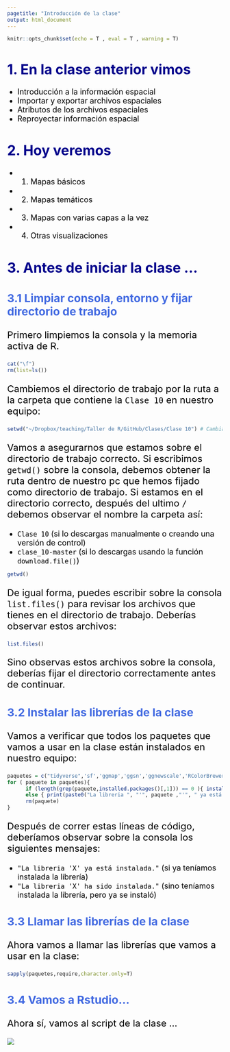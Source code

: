 ```yaml
---
pagetitle: "Introducción de la clase"
output: html_document
---
```

<!-- Estilo del HTML -->
<style type="text/css">
h1 {font-size: 32px;color: #00008B}
h1.title {font-size: 32px;}
h2 {font-size: 30px;color: #4169E1}
h3 {font-size: 26px;color: #4169E1}
h4 {font-size: 24px;}
 p {font-size: 22px; color: black}
li { font-size: 18px;color: black}
.table th:not([align]) {text-align: left;}
</style>

<!-- Configuración de la consola de R -->
```r
knitr::opts_chunk$set(echo = T , eval = T , warning = T)
```

# 1. En la clase anterior vimos

* Introducción a la información espacial
* Importar y exportar archivos espaciales
* Atributos de los archivos espaciales
* Reproyectar información espacial

# 2. Hoy veremos 

* 1. Mapas básicos
* 2. Mapas temáticos 
* 3. Mapas con varias capas a la vez
* 4. Otras visualizaciones

# 3. Antes de iniciar la clase ...

### 3.1 Limpiar consola, entorno y fijar directorio de trabajo

Primero limpiemos la consola y la memoria activa de R.
```r
cat("\f")
rm(list=ls())
```

Cambiemos el directorio de trabajo por la ruta a la carpeta que contiene la ```Clase 10``` en nuestro equipo:
```r
setwd("~/Dropbox/teaching/Taller de R/GitHub/Clases/Clase 10") # Cambiar este directorio
```

Vamos a asegurarnos que estamos sobre el directorio de trabajo correcto. Si escribimos ```getwd()``` sobre la consola, debemos obtener la ruta dentro de nuestro pc que hemos fijado como directorio de trabajo. Si estamos en el directorio correcto, después del ultimo ```/``` debemos observar el nombre la carpeta así:

* ```Clase 10``` (si lo descargas manualmente o creando una versión de control) 
* ```clase_10-master``` (si lo descargas usando la función ```download.file()```)

```r
getwd()
```

De igual forma, puedes escribir sobre la consola ```list.files()``` para revisar los archivos que tienes en el directorio de trabajo. Deberías observar estos archivos:

```r
list.files()
```

Sino observas estos archivos sobre la consola, deberías fijar el directorio correctamente antes de continuar.

### 3.2 Instalar las librerías de la clase

Vamos a verificar que todos los paquetes que vamos a usar en la clase están instalados en nuestro equipo:

```r
paquetes = c("tidyverse",'sf','ggmap','ggsn','ggnewscale','RColorBrewer','viridis','scales')
for ( paquete in paquetes){
      if (length(grep(paquete,installed.packages()[,1])) == 0 ){ install.packages(paquete) ; print(paste0("La libreria ", "'", paquete ,"'", " ha sido instalada."))}
      else { print(paste0("La libreria ", "'", paquete ,"'", " ya está instalada."))}
      rm(paquete)
}
```
Después de correr estas líneas de código, deberíamos observar sobre la consola los siguientes mensajes:

* ```"La libreria 'X' ya está instalada."``` (si ya teníamos instalada la librería) 
* ```"La libreria 'X' ha sido instalada."``` (sino teníamos instalada la librería, pero ya se instaló) 

### 3.3 Llamar las librerías de la clase

Ahora vamos a llamar las librerías que vamos a usar en la clase: 

```r
sapply(paquetes,require,character.only=T) 
```

### 3.4 Vamos a Rstudio...

Ahora sí, vamos al script de la clase ...

![](help/aaa.gif)

